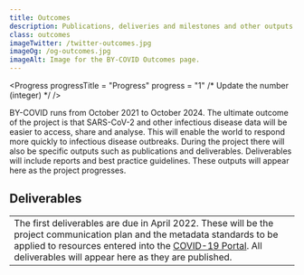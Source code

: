 ```yaml
---
title: Outcomes
description: Publications, deliveries and milestones and other outputs of the BY-COVID project.
class: outcomes
imageTwitter: /twitter-outcomes.jpg
imageOg: /og-outcomes.jpg
imageAlt: Image for the BY-COVID Outcomes page.
---
```



<Container>
  <Row>
   <Col>



<!-- Progress -->
<!-- Every month is 2.77% of progress! Round this up. -->
<Progress
  progressTitle = "Progress"
  progress      = "1" /* Update the number (integer) */
/>

BY-COVID runs from October 2021 to October 2024. The ultimate outcome of the project is that SARS-CoV-2 and other infectious disease data will be easier to access, share and analyse. This will enable the world to respond more quickly to infectious disease outbreaks. During the project there will also be specific outputs such as publications and deliverables. Deliverables will include  reports and best practice guidelines. These outputs will appear here as the project progresses.

<!--
<span class="anchor" id="publications"></span>



## Publications



<Container className="full-width">
  <Row>
    <Col className="align-items-stretch"  xs={12} sm={12} lg={6}>
      <Card className="mb-4">
        <Card.Body className="position-relative">
          <Card.Subtitle className="text-black-50">22 Oct 2021 | on Zenodo</Card.Subtitle>
          <Card.Title as="h3" className="mt-3 fw-bold fs-4 lh-sm">Impact Of Extrinsic Motivation On Intrinsic Motivation</Card.Title>
          <Card.Text className="mb-5 mt-3">
           Some quick example text to build on the card title and make up the bulk of
           the card's content.
          </Card.Text>
          <div class="bottom-link"><a href="https://mysite.com"  aria-label="Read the paper on the Zenodo website">
           Read more
          </a></div>
        </Card.Body>
      </Card>
    </Col>
    <Col className="align-items-stretch" xs={12} sm={12} lg={6}>
    <Card className="mb-4">
      <Card.Body className="position-relative">
        <Card.Subtitle className="text-black-50">22 Oct 2021 | on Zenodo</Card.Subtitle>
        <Card.Title as="h3" className="mt-3 fw-bold fs-4 lh-sm">Impact Of Extrinsic Motivation On Intrinsic Motivation</Card.Title>
        <Card.Text className="mb-5 mt-3">
         Some quick example text to build on the card title and make up the bulk of
         the card's content.
        </Card.Text>
        <div class="bottom-link"><a href="https://mysite.com" aria-label="Read the paper on the Zenodo website">
          Read more
        </a></div>
      </Card.Body>
    </Card>
    </Col>
  </Row>
</Container>

Publications -->

<span class="anchor" id="deliverables"></span>

<!-- Deliverables -->

## Deliverables

<Table className="bg-white mb-5">
  <tbody>
    <tr>
      <td>The first deliverables are due in April 2022. These will be the project communication plan and the metadata standards to be applied to resources entered into the <a href="https://www.covid19dataportal.org/">COVID-19 Portal</a>. All deliverables will appear here as they are published.</td>
    </tr>
  </tbody>
</Table>


</Col>
</Row>
</Container>
